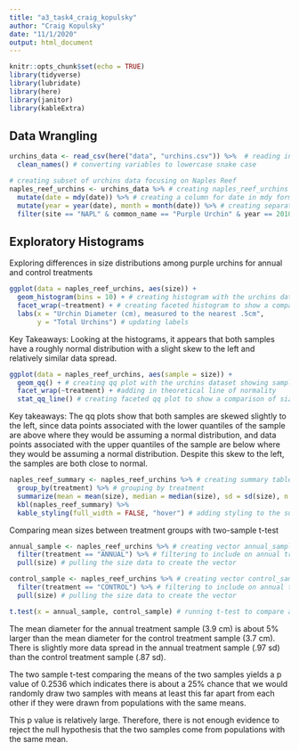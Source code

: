 ```yaml
---
title: "a3_task4_craig_kopulsky"
author: "Craig Kopulsky"
date: "11/1/2020"
output: html_document
---
```


```r
knitr::opts_chunk$set(echo = TRUE)
library(tidyverse)
library(lubridate)
library(here)
library(janitor)
library(kableExtra)
```

## Data Wrangling

```r
urchins_data <- read_csv(here("data", "urchins.csv")) %>%  # reading in urchins data
  clean_names() # converting variables to lowercase snake case
```


```r
# creating subset of urchins data focusing on Naples Reef
naples_reef_urchins <- urchins_data %>% # creating naples_reef_urchins from urchins_data dataset
  mutate(date = mdy(date)) %>% # creating a column for date in mdy form
  mutate(year = year(date), month = month(date)) %>% # creating separate columns for year and month
  filter(site == "NAPL" & common_name == "Purple Urchin" & year == 2010 & month == 1) # filtering dataset by site, common name, and date
```


## Exploratory Histograms
Exploring differences in size distributions among purple urchins for annual and control treatments

```r
ggplot(data = naples_reef_urchins, aes(size)) + 
  geom_histogram(bins = 10) + # creating histogram with the urchins dataset showing distributions of sizes among Purple Urchins from Naples Reef, only including data from January 2010
  facet_wrap(~treatment) + # creating faceted histogram to show a comparison of size distributions between the two treatment conditions, Control and Annual
  labs(x = "Urchin Diameter (cm), measured to the nearest .5cm",
       y = "Total Urchins") # updating labels
```

Key Takeaways: Looking at the histograms, it appears that both samples have a roughly normal distribution with a slight skew to the left and relatively similar data spread.


```r
ggplot(data = naples_reef_urchins, aes(sample = size)) + 
  geom_qq() + # creating qq plot with the urchins dataset showing sample quantiles relative to theorhetical quantiles among Purple Urchins from Naples Reef, only including data from January 2010
  facet_wrap(~treatment) + #adding in theoretical line of normality
  stat_qq_line() # creating faceted qq plot to show a comparison of size distributions between the two treatment conditions, Control and Annual
```

Key takeaways: The qq plots show that both samples are skewed slightly to the left, since data points associated with the lower quantiles of the sample are above where they would be assuming a normal distribution, and data points associated with the upper quantiles of the sample are below where they would be assuming a normal distribution. Despite this skew to the left, the samples are both close to normal.


```r
naples_reef_summary <- naples_reef_urchins %>% # creating summary table naples_reef_summary using naples_reef_urchins data set
  group_by(treatment) %>% # grouping by treatment
  summarize(mean = mean(size), median = median(size), sd = sd(size), n = n()) # including mean, median, sd, and sample size in summary table
  kbl(naples_reef_summary) %>% 
  kable_styling(full_width = FALSE, "hover") # adding styling to the summary table

```

Comparing mean sizes between treatment groups with two-sample t-test

```r
annual_sample <- naples_reef_urchins %>% # creating vector annual_sample from naples_reef_urchins data set to use in t-test
  filter(treatment == "ANNUAL") %>% # filtering to include on annual treatment
  pull(size) # pulling the size data to create the vector

control_sample <- naples_reef_urchins %>% # creating vector control_sample from naples_reef_urchins data set to use in t-test
  filter(treatment == "CONTROL") %>% # filtering to include on annual treatment
  pull(size) # pulling the size data to create the vector

t.test(x = annual_sample, control_sample) # running t-test to compare annual and control sample means
```

The mean diameter for the annual treatment sample (3.9 cm) is about 5% larger than the mean diameter for the control treatment sample (3.7 cm). There is slightly more data spread in the annual treatment sample (.97 sd) than the control treatment sample (.87 sd).

The two sample t-test comparing the means of the two samples yields a p value of 0.2536 which indicates there is about a 25% chance that we would randomly draw two samples with means at least this far apart from each other if they were drawn from populations with the same means.

This p value is  relatively large. Therefore, there is not enough evidence to reject the null hypothesis that the two samples come from populations with the same mean.

